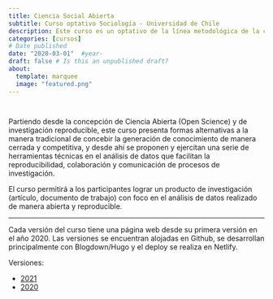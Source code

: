 ```yaml
---
title: Ciencia Social Abierta
subtitle: Curso optativo Sociología - Universidad de Chile
description: Este curso es un optativo de la línea metodológica de la carrera de sociología de la Universidad de Chile y se ofrece a estudiantes entre 3er y 5to año de la carrera.
categories: [cursos]
# Date published
date: "2020-03-01"  #year-
draft: false # Is this an unpublished draft?
about:
  template: marquee
  image: "featured.png"  
---
```


::: {.button-container style="display: flex; gap: 10px;"}
::: {.button}
[<i class="bi bi-link-45deg"></i>](https://cienciasocialabierta.netlify.app){.btn-action-primary .btn-action .btn .btn-success .btn-lg role="button" style="margin-top: 0em;"}
:::

::: {.button}
[<i class="bi bi-github"></i>](https://github.com/juancarloscastillo/cienciasocialabierta){.btn-action-primary .btn-action .btn .btn-success .btn-lg role="button" style="margin-top: 0em;"}
:::
:::

Partiendo desde la concepción de Ciencia Abierta (Open Science) y de investigación reproducible, este curso presenta formas alternativas a la manera tradicional de concebir la generación de conocimiento de manera cerrada y competitiva, y desde ahí se proponen y ejercitan una serie de herramientas técnicas en el análisis de datos que facilitan la reproducibilidad, colaboración y comunicación de procesos de investigación.

El curso permitirá a los participantes lograr un producto de investigación (artículo, documento de trabajo) con foco en el análisis de datos realizado de manera abierta y reproducible.

----

Cada versión del curso tiene una página web desde su primera versión en el año 2020. Las versiones se encuentran alojadas en Github, se desarrollan principalmente con Blogdown/Hugo y el deploy se realiza en Netlify.

Versiones:

- [2021](https://cienciasocialabierta.netlify.app/)
- [2020](https://version2020--cienciasocialabierta.netlify.app/)
